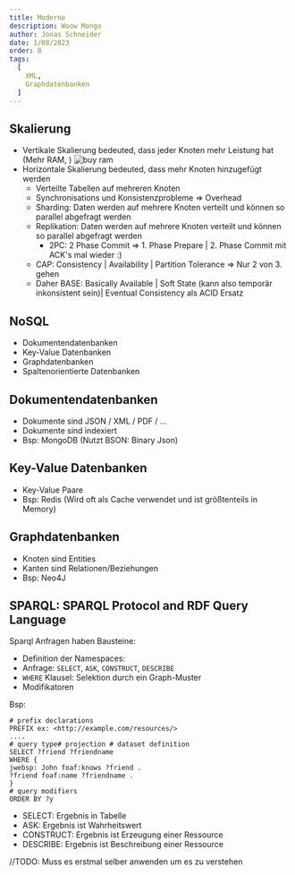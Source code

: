 ```yaml
---
title: Moderne
description: Woow Mongo 
author: Jonas Schneider
date: 1/08/2023
order: 8
tags:
  [
    XML,
    Graphdatenbanken
  ]
---
```


## Skalierung
- Vertikale Skalierung bedeuted, dass jeder Knoten mehr Leistung hat (Mehr RAM, )
![buy ram](https://media.tenor.com/YcFi_XrKoJcAAAAC/digibyte-dgb.gif)
- Horizontale Skalierung bedeuted, dass mehr Knoten hinzugefügt werden
  - Verteilte Tabellen auf mehreren Knoten
  - Synchronisations und Konsistenzprobleme => Overhead
  - Sharding: Daten werden auf mehrere Knoten verteilt und können so parallel abgefragt werden
  - Replikation: Daten werden auf mehrere Knoten verteilt und können so parallel abgefragt werden
    - 2PC: 2 Phase Commit => 1. Phase Prepare | 2. Phase Commit mit ACK's mal wieder :)
  - CAP: Consistency | Availability | Partition Tolerance => Nur 2 von 3. gehen
  - Daher BASE: Basically Available | Soft State (kann also temporär inkonsistent sein)| Eventual Consistency als ACID Ersatz  

## NoSQL
- Dokumentendatenbanken
- Key-Value Datenbanken
- Graphdatenbanken
- Spaltenorientierte Datenbanken

## Dokumentendatenbanken
- Dokumente sind JSON / XML / PDF / ...
- Dokumente sind indexiert
- Bsp: MongoDB (Nutzt BSON: Binary Json)

## Key-Value Datenbanken
- Key-Value Paare
- Bsp: Redis (Wird oft als Cache verwendet und ist größtenteils in Memory)

## Graphdatenbanken
- Knoten sind Entities
- Kanten sind Relationen/Beziehungen
- Bsp: Neo4J

## SPARQL: SPARQL Protocol and RDF Query Language
Sparql Anfragen haben Bausteine:
- Definition der Namespaces:
- Anfrage: `SELECT`, `ASK`, `CONSTRUCT`, `DESCRIBE`
- `WHERE` Klausel: Selektion durch ein Graph-Muster
- Modifikatoren

Bsp:

```Sparql
# prefix declarations
PREFIX ex: <http://example.com/resources/>
....
# query type# projection # dataset definition
SELECT ?friend ?friendname
WHERE {
jwebsp: John foaf:knows ?friend .
?friend foaf:name ?friendname .
}
# query modifiers
ORDER BY ?y
```

- SELECT: Ergebnis in Tabelle
- ASK: Ergebnis ist Wahrheitswert
- CONSTRUCT: Ergebnis ist Erzeugung einer Ressource
- DESCRIBE: Ergebnis ist Beschreibung einer Ressource

//TODO: Muss es erstmal selber anwenden um es zu verstehen